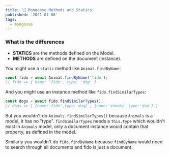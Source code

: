 ```yaml
---
title: '🦡 Mongoose Methods and Statics'
published: '2021-01-06'
tags:
  - mongoose
---
```


### What is the differences

+ **STATICS** are the methods defined on the Model. 
+ **METHODS** are defined on the document (instance).

You might use a `static` method like `Animal.findByName`:

```js
const fido = await Animal.findByName('fido');
// fido => { name: 'fido', type: 'dog' }
```

And you might use an instance method like `fido.findSimilarTypes`:

```js
const dogs = await fido.findSimilarTypes();
// dogs => [ {name:'fido',type:'dog} , {name:'sheeba',type:'dog'} ]
```

But you wouldn't do `Animals.findSimilarTypes()` because `Animals` is a model, it has no "type". `findSimilarTypes` needs a `this.type` which wouldn't exist in `Animals` model, only a document instance would contain that property, as defined in the model.

Similarly you wouldn't do `fido.findByName` because `findByName` would need to search through all documents and fido is just a document.
